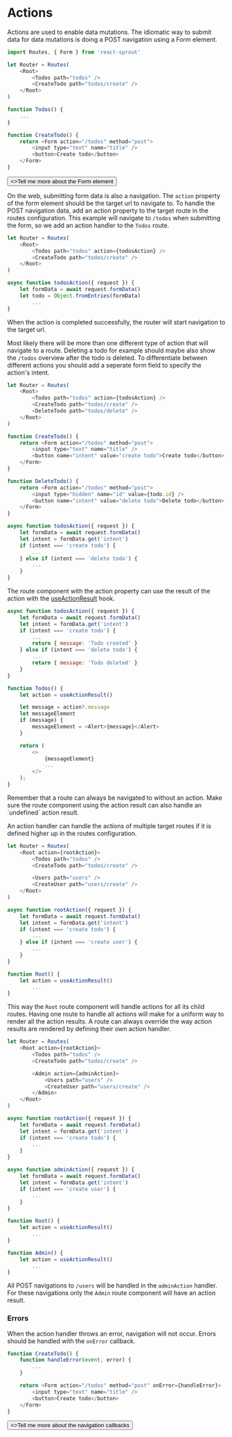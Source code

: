 # Actions

Actions are used to enable data mutations. The idiomatic way to submit data for data mutations is doing a POST navigation using a Form element.

```javascript
import Routes, { Form } from 'react-sprout'

let Router = Routes(
	<Root>
		<Todos path="todos" />
		<CreateTodo path="todos/create" />
	</Root>
)

function Todos() {
	...
}

function CreateTodo() {
	return <Form action="/todos" method="post">
		<input type="text" name="title" />
		<button>Create todo</button>
	</Form>
}
```

<div className="not-prose flex flex-col items-start">
	<Button href="/components/form" variant="text" arrow="right">
		<>Tell me more about the Form element</>
	</Button>
</div>

On the web, submitting form data is also a navigation. The `action` property of the form element should be the target url to navigate to.
To handle the POST navigation data, add an action property to the target route in the routes configuration.
This example will navigate to `/todos` when submitting the form, so we add an action handler to the `Todos` route.

```javascript
let Router = Routes(
	<Root>
		<Todos path="todos" action={todosAction} />
		<CreateTodo path="todos/create" />
	</Root>
)

async function todosAction({ request }) {
	let formData = await request.formData()
	let todo = Object.fromEntries(formData)
		...
}
```

When the action is completed successfully, the router will start navigation to the target url.

Most likely there will be more than one different type of action that will navigate to a route.
Deleting a todo for example should maybe also show the `/todos` overview after the todo is deleted.
To differentiate between different actions you should add a seperate form field to specify the action's intent.

```javascript
let Router = Routes(
	<Root>
		<Todos path="todos" action={todosAction} />
		<CreateTodo path="todos/create" />
		<DeleteTodo path="todos/delete" />
	</Root>
)

function CreateTodo() {
	return <Form action="/todos" method="post">
		<input type="text" name="title" />
		<button name="intent" value="create todo">Create todo</button>
	</Form>
}

function DeleteTodo() {
	return <Form action="/todos" method="post">
		<input type="hidden" name="id" value={todo.id} />
		<button name="intent" value="delete todo">Delete todo</button>
	</Form>
}

async function todosAction({ request }) {
	let formData = await request.formData()
	let intent = formData.get('intent')
	if (intent === 'create todo') {
		...
	} else if (intent === 'delete todo') {
		...
	}
}
```

The route component with the action property can use the result of the action with the [useActionResult](/hooks/use-action-result) hook.

```javascript
async function todosAction({ request }) {
	let formData = await request.formData()
	let intent = formData.get('intent')
	if (intent === 'create todo') {
		...
		return { message: 'Todo created' }
	} else if (intent === 'delete todo') {
		...
		return { message: 'Todo deleted' }
	}
}

function Todos() {
	let action = useActionResult()

	let message = action?.message
	let messageElement
	if (message) {
		messageElement = <Alert>{message}</Alert>
	}

	return (
		<>
			{messageElement}
			...
		</>
	);
}
```

<Info>
	Remember that a route can always be navigated to without an action. Make sure
	the route component using the action result can also handle an `undefined`
	action result.
</Info>

An action handler can handle the actions of multiple target routes if it is defined higher up in the routes configuration.

```javascript
let Router = Routes(
	<Root action={rootAction}>
		<Todos path="todos" />
		<CreateTodo path="todos/create" />

		<Users path="users" />
		<CreateUser path="users/create" />
	</Root>
)

async function rootAction({ request }) {
	let formData = await request.formData()
	let intent = formData.get('intent')
	if (intent === 'create todo') {
		...
	} else if (intent === 'create user') {
		...
	}
}

function Root() {
	let action = useActionResult()
		...
}
```

This way the `Root` route component will handle actions for all its child routes. Having one route to handle all actions will make for a uniform way to render all the action results.
A route can always override the way action results are rendered by defining their own action handler.

```javascript
let Router = Routes(
	<Root action={rootAction}>
		<Todos path="todos" />
		<CreateTodo path="todos/create" />

		<Admin action={adminAction}>
			<Users path="users" />
			<CreateUser path="users/create" />
		</Admin>
	</Root>
)

async function rootAction({ request }) {
	let formData = await request.formData()
	let intent = formData.get('intent')
	if (intent === 'create todo') {
		...
	}
}

async function adminAction({ request }) {
	let formData = await request.formData()
	let intent = formData.get('intent')
	if (intent === 'create user') {
		...
	}
}

function Root() {
	let action = useActionResult()
		...
}

function Admin() {
	let action = useActionResult()
		...
}
```

All POST navigations to `/users` will be handled in the `adminAction` handler. For these navigations only the `Admin` route component will have an action result.

### Errors

When the action handler throws an error, navigation will not occur. Errors should be handled with the `onError` callback.

```javascript
function CreateTodo() {
	function handleError(event, error) {
		...
	}

	return <Form action="/todos" method="post" onError={handleError}>
		<input type="text" name="title" />
		<button>Create todo</button>
	</Form>
}
```

<div className="not-prose flex flex-col items-start">
	<Button href="/guides/callbacks" variant="text" arrow="right">
		<>Tell me more about the navigation callbacks</>
	</Button>
</div>

